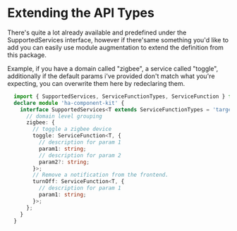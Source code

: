 
<Meta title="ADVANCED/Extend API" />

# Extending the API Types
There's quite a lot already available and predefined under the SupportedServices interface, however if there'same
something you'd like to add you can easily use module augmentation to extend the definition from this package.

Example, if you have a domain called "zigbee", a service called "toggle", additionally if the default params i've provided
don't match what you're expecting, you can overwrite them here by redeclaring them.

```ts
  import { SupportedServices, ServiceFunctionTypes, ServiceFunction } from 'ha-component-kit';
  declare module 'ha-component-kit' {
    interface SupportedServices<T extends ServiceFunctionTypes = 'target'> {
      // domain level grouping
      zigbee: {
        // toggle a zigbee device
        toggle: ServiceFunction<T, {
          // description for param 1
          param1: string;
          // description for param 2
          param2?: string;
        }>;
        // Remove a notification from the frontend.
        turnOff: ServiceFunction<T, {
          // description for param 1
          param1: string;
        }>;
      };
    }
  }
```
